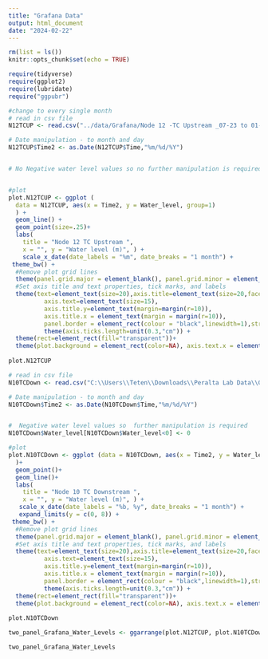 ```yaml
---
title: "Grafana Data"
output: html_document
date: "2024-02-22"
---
```


```r
rm(list = ls())
knitr::opts_chunk$set(echo = TRUE)
```


```r
require(tidyverse)
require(ggplot2)
require(lubridate)
require("ggpubr")

```


```r
#change to every single month 
# read in csv file 
N12TCUP <- read.csv("../data/Grafana/Node 12 -TC Upstream _07-23 to 01-24.csv")

# Date manipulation - to month and day 
N12TCUP$Time2 <- as.Date(N12TCUP$Time,"%m/%d/%Y")


# No Negative water level values so no further manipulation is required 


#plot
plot.N12TCUP <- ggplot (
  data = N12TCUP, aes(x = Time2, y = Water_level, group=1) 
  ) +
  geom_line() +
  geom_point(size=.25)+
  labs( 
    title = "Node 12 TC Upstream ",
    x = "", y = "Water level (m)", ) + 
    scale_x_date(date_labels = "%m", date_breaks = "1 month") + 
 theme_bw() +
  #Remove plot grid lines
  theme(panel.grid.major = element_blank(), panel.grid.minor = element_blank()) +
  #Set axis title and text properties, tick marks, and labels
  theme(text=element_text(size=20),axis.title=element_text(size=20,face="bold"),
          axis.text=element_text(size=15),  
          axis.title.y=element_text(margin=margin(r=10)),
          axis.title.x = element_text(margin = margin(r=10)),
          panel.border = element_rect(colour = "black",linewidth=1),strip.text = element_text(size = 20), legend.position="none", legend.title = element_text(size=20), legend.text=element_text(size=20)) + 
          theme(axis.ticks.length=unit(0.3,"cm")) + 
  theme(rect=element_rect(fill="transparent"))+
  theme(plot.background = element_rect(color=NA), axis.text.x = element_text(angle=45, hjust = 1))
 
plot.N12TCUP
```

```r
# read in csv file 
N10TCDown <- read.csv("C:\\Users\\Teten\\Downloads\\Peralta Lab Data\\Grafana\\Node 10 -TC Downstream _07-23 to 01-24.csv")

# Date manipulation - to month and day 
N10TCDown$Time2 <- as.Date(N10TCDown$Time,"%m/%d/%Y")


#  Negative water level values so  further manipulation is required 
N10TCDown$Water_level[N10TCDown$Water_level<0] <- 0

#plot
plot.N10TCDown <- ggplot (data = N10TCDown, aes(x = Time2, y = Water_level) 
  )+
  geom_point()+
  geom_line()+
  labs( 
    title = "Node 10 TC Downstream ",
    x = "", y = "Water level (m)", ) + 
   scale_x_date(date_labels = "%b, %y", date_breaks = "1 month") + 
   expand_limits(y = c(0, 8)) + 
 theme_bw() +
  #Remove plot grid lines
  theme(panel.grid.major = element_blank(), panel.grid.minor = element_blank()) +
  #Set axis title and text properties, tick marks, and labels
  theme(text=element_text(size=20),axis.title=element_text(size=20,face="bold"),
          axis.text=element_text(size=15),  
          axis.title.y=element_text(margin=margin(r=10)),
          axis.title.x = element_text(margin = margin(r=10)),
          panel.border = element_rect(colour = "black",linewidth=1),strip.text = element_text(size = 20), legend.position="none", legend.title = element_text(size=20), legend.text=element_text(size=20)) + 
          theme(axis.ticks.length=unit(0.3,"cm")) + 
  theme(rect=element_rect(fill="transparent"))+
  theme(plot.background = element_rect(color=NA), axis.text.x = element_text(angle=45, hjust = 1))
 
plot.N10TCDown
```



```r
two_panel_Grafana_Water_Levels <- ggarrange(plot.N12TCUP, plot.N10TCDown,  ncol = 2, nrow = 1, labels = c("A", "B"), legend = "none")

two_panel_Grafana_Water_Levels
```

